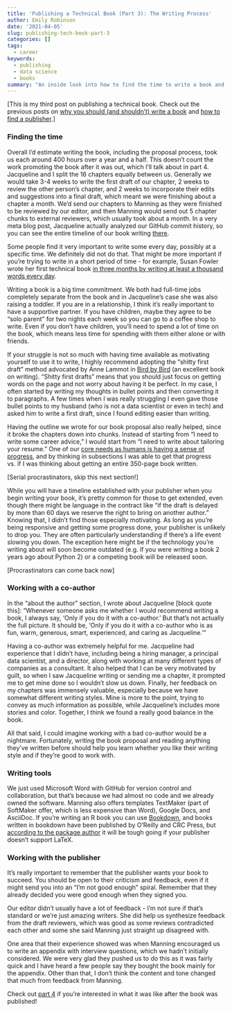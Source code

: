 ```yaml
---
title: 'Publishing a Technical Book (Part 3): The Writing Process'
author: Emily Robinson
date: '2021-04-05'
slug: publishing-tech-book-part-3
categories: []
tags: 
  - career
keywords:
  - publishing
  - data science
  - books
summary: "An inside look into how to find the time to write a book and what it's like to work with a co-author and publisher."
---
```


[This is my third post on publishing a technical book. Check out the previous posts on [why you should (and shouldn't) write a book](https://hookedondata.org/publishing-tech-book-part-1/) and [how to find a publisher](https://hookedondata.org/publishing-tech-book-part-2/).]

### Finding the time

Overall I’d estimate writing the book, including the proposal process, took us each around 400 hours over a year and a half. This doesn’t count the work promoting the book after it was out, which I’ll talk about in part 4. Jacqueline and I split the 16 chapters equally between us. Generally we would take 3-4 weeks to write the first draft of our chapter, 2 weeks to review the other person’s chapter, and 2 weeks to incorporate their edits and suggestions into a final draft, which meant we were finishing about a chapter a month. We’d send our chapters to Manning as they were finished to be reviewed by our editor, and then  Manning would send out 5 chapter chunks to external reviewers, which usually took about a month. In a very meta blog post, Jacqueline actually analyzed our GitHub commit history, so you can see the entire timeline of our book writing [there](https://jnolis.com/blog/data_science_on_book/). 

Some people find it very important to write some every day, possibly at a specific time. We definitely did not do that. That might be more important if you’re trying to write in a short period of time - for example, Susan Fowler wrote her first technical book [in three months by writing at least a thousand words every day](https://www.susanjfowler.com/blog/2016/10/5/how-i-wrote-my-first-technical-book). 

Writing a book is a big time commitment. We both had full-time jobs completely separate from the book and in Jacqueline’s case she was also raising a toddler. If you are in a relationship, I think it’s really important to have a supportive partner. If you have children, maybe they agree to be “solo parent” for two nights each week so you can go to a coffee shop to write. Even if you don’t have children, you’ll need to spend a lot of time on the book, which means less time for spending with them either alone or with friends.

If your struggle is not so much with having time available as motivating yourself to use it to write, I highly recommend adopting the “shitty first draft” method advocated by Anne Lammot in [Bird by Bird](https://www.amazon.com/Bird-Some-Instructions-Writing-Life/dp/0385480016) (an excellent book on writing). “Shitty first drafts” means that you should just focus on getting words on the page and not worry about having it be perfect. In my case, I often started by writing my thoughts in bullet points and then converting it to paragraphs. A few times when I was really struggling I even gave those bullet points to my husband (who is not a data scientist or even in tech) and asked him to write a first draft, since I found editing easier than writing. 

Having the outline we wrote for our book proposal also really helped, since it broke the chapters down into chunks. Instead of starting from “I need to write some career advice,” I would start from “I need to write about tailoring your resume.” One of our [core needs as humans is having a sense of progress](https://www.palomamedina.com/biceps), and by thinking in subsections I was able to get that progress vs. if I was thinking about getting an entire 350-page book written.  

[Serial procrastinators, skip this next section!]

While you will have a timeline established with your publisher when you begin writing your book, it’s pretty common for those to get extended, even though there might be language in the contract like “if the draft is delayed by more than 60 days we reserve the right to bring on another author.” Knowing that, I didn’t find those especially motivating. As long as you’re being responsive and getting some progress done, your publisher is unlikely to drop you. They are often particularly understanding if there’s a life event slowing you down. The exception here might be if the technology you’re writing about will soon become outdated (e.g. if you were writing a book 2 years ago about Python 2) or a competing book will be released soon.

[Procrastinators can come back now]  

### Working with a co-author

In the “about the author” section, I wrote about Jacqueline [block quote this]: “Whenever someone asks me whether I would recommend writing a book, I always say, ‘Only if you do it with a co-author.’ But that’s not actually the full picture. It should be, ‘Only if you do it with a co-author who is as fun, warm, generous, smart, experienced, and caring as Jacqueline.’” 

Having a co-author was extremely helpful for me. Jacqueline had experience that I didn’t have, including being a hiring manager, a principal data scientist, and a director, along with working at many different types of companies as a consultant. It also helped that I can be very motivated by guilt, so when I saw Jacqueline writing or sending me a chapter, it prompted me to get mine done so I wouldn’t slow us down. Finally, her feedback on my chapters was immensely valuable, especially because we have somewhat different writing styles. Mine is more to the point, trying to convey as much information as possible, while Jacqueline’s includes more stories and color. Together, I think we found a really good balance in the book. 

All that said, I could imagine working with a bad co-author would be a nightmare. Fortunately, writing the book proposal and reading anything they’ve written before should help you learn whether you like their writing style and if they’re good to work with. 

### Writing tools

We just used Microsoft Word with GitHub for version control and collaboration, but that’s because we had almost no code and we already owned the software. Manning also offers templates TextMaker (part of SoftMaker offer, which is less expensive than Word), Google Docs, and AsciiDoc. If you’re writing an R book you can use [Bookdown](https://bookdown.org/), and books written in bookdown have been published by O’Reilly and CRC Press, but [according to the package author](https://bookdown.org/yihui/bookdown/publishers.html) it will be tough going if your publisher doesn’t support LaTeX. 

### Working with the publisher

It’s really important to remember that the publisher wants your book to succeed. You should be open to their criticism and feedback, even if it might send you into an “I’m not good enough” spiral. Remember that they already decided you were good enough when they signed you. 

Our editor didn’t usually have a lot of feedback - I’m not sure if that’s standard or we’re just amazing writers. She did help us synthesize feedback from the draft reviewers, which was good as some reviews contradicted each other and some she said Manning just straight up disagreed with. 

One area that their experience showed was when Manning encouraged us to write an appendix with interview questions, which we hadn’t initially considered.  We were very glad they pushed us to do this as it was fairly quick and I have heard a few people say they bought the book mainly for the appendix. Other than that, I don’t think the content and tone changed that much from feedback from Manning. 

Check out [part 4](https://hookedondata.org/publishing-tech-book-part-4/) if you're interested in what it was like after the book was published!
